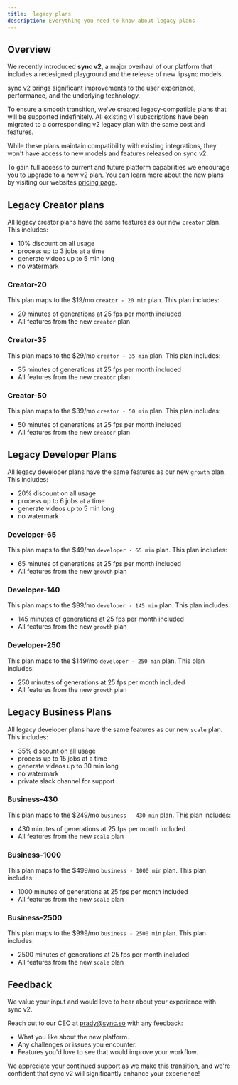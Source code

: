 ```yaml
---
title:  legacy plans
description: Everything you need to know about legacy plans
---
```


## Overview

We recently introduced **sync v2**, a major overhaul of our platform that includes a redesigned playground and the release of new lipsync models.

sync v2 brings significant improvements to the user experience, performance, and the underlying technology.

To ensure a smooth transition, we've created legacy-compatible plans that will be supported indefinitely. All existing v1 subscriptions have been migrated to a corresponding v2 legacy plan with the same cost and features.

<Note>

While these plans maintain compatibility with existing integrations, they won't have access to new models and features released on sync v2.

To gain full access to current and future platform capabilities we encourage you to upgrade to a new v2 plan. You can learn more about the new plans by visiting our websites [pricing page](https://sync.so/pricing).

</Note>

## Legacy Creator plans

All legacy creator plans have the same features as our new `creator` plan. This includes:
- 10% discount on all usage
- process up to 3 jobs at a time
- generate videos up to 5 min long
- no watermark

### Creator-20

This plan maps to the $19/mo `creator - 20 min` plan. This plan includes:
- 20 minutes of generations at 25 fps per month included
- All features from the new `creator` plan


### Creator-35

This plan maps to the $29/mo `creator - 35 min` plan. This plan includes:
- 35 minutes of generations at 25 fps per month included
- All features from the new `creator` plan

### Creator-50

This plan maps to the $39/mo `creator - 50 min` plan. This plan includes:
- 50 minutes of generations at 25 fps per month included
- All features from the new `creator` plan

## Legacy Developer Plans

All legacy developer plans have the same features as our new `growth` plan. This includes:
- 20% discount on all usage
- process up to 6 jobs at a time
- generate videos up to 5 min long
- no watermark

### Developer-65

This plan maps to the $49/mo `developer - 65 min` plan. This plan includes:
- 65 minutes of generations at 25 fps per month included
- All features from the new `growth` plan

### Developer-140

This plan maps to the $99/mo `developer - 145 min` plan. This plan includes:
- 145 minutes of generations at 25 fps per month included
- All features from the new `growth` plan

### Developer-250

This plan maps to the $149/mo `developer - 250 min` plan. This plan includes:
- 250 minutes of generations at 25 fps per month included
- All features from the new `growth` plan

## Legacy Business Plans

All legacy developer plans have the same features as our new `scale` plan. This includes:
- 35% discount on all usage
- process up to 15 jobs at a time
- generate videos up to 30 min long
- no watermark
- private slack channel for support

### Business-430

This plan maps to the $249/mo `business - 430 min` plan. This plan includes:
- 430 minutes of generations at 25 fps per month included
- All features from the new `scale` plan

### Business-1000

This plan maps to the $499/mo `business - 1000 min` plan. This plan includes:
- 1000 minutes of generations at 25 fps per month included
- All features from the new `scale` plan

### Business-2500

This plan maps to the $999/mo `business - 2500 min` plan. This plan includes:
- 2500 minutes of generations at 25 fps per month included
- All features from the new `scale` plan

## Feedback

We value your input and would love to hear about your experience with sync v2.

Reach out to our CEO at [prady@sync.so](mailto:prady@sync.so) with any feedback:

- What you like about the new platform.
- Any challenges or issues you encounter.
- Features you'd love to see that would improve your workflow.

We appreciate your continued support as we make this transition, and we're confident that sync v2 will significantly enhance your experience!
